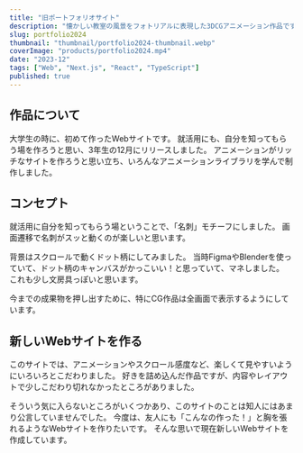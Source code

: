 ```yaml
---
title: "旧ポートフォリオサイト"
description: "懐かしい教室の風景をフォトリアルに表現した3DCGアニメーション作品です。"
slug: portfolio2024
thumbnail: "thumbnail/portfolio2024-thumbnail.webp"
coverImage: "products/portfolio2024.mp4"
date: "2023-12"
tags: ["Web", "Next.js", "React", "TypeScript"]
published: true
---
```


## 作品について
大学生の時に、初めて作ったWebサイトです。
就活用にも、自分を知ってもらう場を作ろうと思い、3年生の12月にリリースしました。
アニメーションがリッチなサイトを作ろうと思い立ち、いろんなアニメーションライブラリを学んで制作しました。

## コンセプト
就活用に自分を知ってもらう場ということで、「名刺」モチーフにしました。
画面遷移で名刺がスッと動くのが楽しいと思います。

背景はスクロールで動くドット柄にしてみました。
当時FigmaやBlenderを使っていて、ドット柄のキャンバスがかっこいい！と思っていて、マネしました。
これも少し文房具っぽいと思います。

今までの成果物を押し出すために、特にCG作品は全画面で表示するようにしています。

## 新しいWebサイトを作る
このサイトでは、アニメーションやスクロール感度など、楽しくて見やすいようにいろいろとこだわりました。
好きを詰め込んだ作品ですが、内容やレイアウトで少しこだわり切れなかったところがありました。

そういう気に入らないところがいくつかあり、このサイトのことは知人にはあまり公言していませんでした。
今度は、友人にも「こんなの作った！」と胸を張れるようなWebサイトを作りたいです。
そんな思いで現在新しいWebサイトを作成しています。
